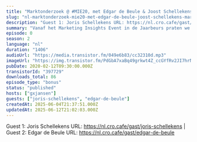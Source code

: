 ```yaml
---
title: "Marktonderzoek @ #MIE20, met Edgar de Beule & Joost Schellekens (Markteffect)"
slug: "nl-marktonderzoek-mie20-met-edgar-de-beule-joost-schellekens-markteffect"
description: "Guest 1: Joris Schellekens URL: https://nl.cro.cafe/gast/joris-schellekens | Guest 2: Edgar de Beule URL: https://nl.cro.cafe/gast/edgar-de-beule"
summary: "Vanaf het Marketing Insights Event in de Jaarbeurs praten we met sponsor en marktonderzoeksbureau Markteffect: Edgar de Beule (CEO) en Joris Schellekens (Algemeen directeur) schoven aan bij de podcast booth om te praten over de laatste nieuwtjes rondom hun bedrijf."
episode: 0
season: 2
language: "nl"
duration: "1406"
audioUrl: "https://media.transistor.fm/049e6b83/cc32310d.mp3"
imageUrl: "https://img.transistor.fm/PdGbA7xaBq49grkwt4Z_ccGYfRv2JI7hrNP9VGx05nQ/rs:fill:3000:3000:1/q:60/aHR0cHM6Ly9pbWct/dXBsb2FkLXByb2R1/Y3Rpb24udHJhbnNp/c3Rvci5mbS9lNDI2/YjI3YjExYjI2NDFm/Y2VhNWE3NjNkZDMw/MzczOC5qcGVn.webp"
pubDate: 2020-02-12T09:30:00.000Z
transistorId: "397729"
downloads_total: 86
episode_type: "bonus"
status: "published"
hosts: ["gxjansen"]
guests: ["joris-schellekens", "edgar-de-beule"]
createdAt: 2025-06-04T21:37:51.000Z
updatedAt: 2025-06-12T21:02:03.000Z
---
```


Guest 1: Joris Schellekens URL: https://nl.cro.cafe/gast/joris-schellekens | Guest 2: Edgar de Beule URL: https://nl.cro.cafe/gast/edgar-de-beule
